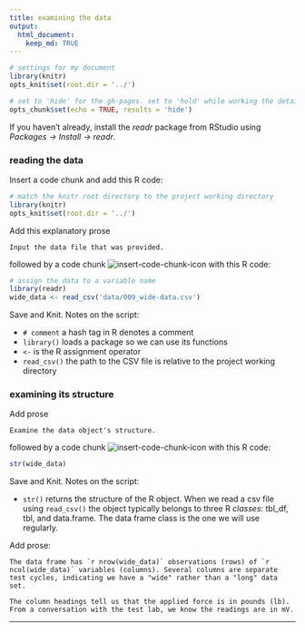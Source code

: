 ```yaml
---
title: examining the data 
output: 
  html_document:
    keep_md: TRUE
---
```



[//]: this is a comment in Rmd

```r
# settings for my document
library(knitr)
opts_knit$set(root.dir = '../')

# set to 'hide' for the gh-pages. set to 'hold' while working the details
opts_chunk$set(echo = TRUE, results = 'hide')
```

If you haven't already, install the *readr* package from RStudio using *Packages -> Install -> readr*. 



### reading the data 

Insert a code chunk and add this R code: 

```r
# match the knitr root directory to the project working directory
library(knitr) 
opts_knit$set(root.dir = '../')
```

Add this explanatory prose

```
Input the data file that was provided. 
``` 
 
followed by a code chunk ![insert-code-chunk-icon](../resources/images/insert-code-chunk-icon.png) with this R code: 

```r
# assign the data to a variable name
library(readr)
wide_data <- read_csv('data/009_wide-data.csv')
```

Save and Knit. Notes on the script: 

- `# comment` a hash tag in R denotes a comment 
- `library()` loads a package so we can use its functions 
- `<-` is the R assignment operator 
- `read_csv()` the path to the CSV file is relative to the project working directory  


### examining its structure 

Add prose

```
Examine the data object's structure.
```

followed by a code chunk ![insert-code-chunk-icon](../resources/images/insert-code-chunk-icon.png) with this R code:

```r
str(wide_data)
```


Save and Knit. Notes on the script: 

- `str()` returns the structure of the R object. When we read a csv file using `read_csv()` the object typically belongs to three R *classes*: tbl_df, tbl, and data.frame. The data frame class is the one we will use regularly. 

Add prose:

```
The data frame has `r nrow(wide_data)` observations (rows) of `r ncol(wide_data)` variables (columns). Several columns are separate test cycles, indicating we have a "wide" rather than a "long" data set. 

The column headings tell us that the applied force is in pounds (lb). From a conversation with the test lab, we know the readings are in mV. 
```

--- 

